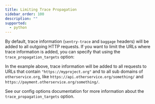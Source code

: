 ```yaml
---
title: Limiting Trace Propagation
sidebar_order: 100
description: ""
supported:
  - python
---
```


By default, trace information (`sentry-trace` and `baggage` headers) will be added to all outgoing HTTP requests. If you want to limit the URLs where trace information is added, you can specify that using the `trace_propagation_targets` option:

<PlatformContent includePath="distributed-tracing/limiting-traces/" />

In the example above, trace information will be added to all requests to URLs that contain `"https://myproject.org"` and to all sub domains of `otherservice.org`, like `https://api.otherservice.org/something/` and `https://payment.otherservice.org/something/`.

See our <PlatformLink to="/configuration/options/#trace-propagation-targets">config options</PlatformLink> documentation for more information about the `trace_propagation_targets` option.
